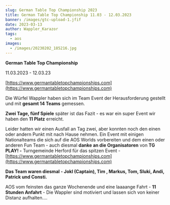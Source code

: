 ```yaml
---
slug: German Table Top Championship 2023
title: German Table Top Championship 11.03 - 12.03.2023
banner: /images/gtc-upload-1.jfif
date: 2023-03-13
author: Wappler_Karazor
tags:
  - aos
images:
  - /images/20230202_185216.jpg
---
```

**German Table Top Championship**

11.03.2023 - 12.03.23

[https://www.germantabletopchampionships.com](https://www.germantabletopchampionships.com)

Die Würfel Wappler haben sich im Team Event der Herausforderung gestellt und mit **gesamt 14 Teams** gemessen.

**Zwei Tage, fünf Spiele** später ist das Fazit - es war ein super Event  wir haben den **11 Platz** erreicht.

Leider hatten wir einen Ausfall an Tag zwei, aber konnten noch den einen oder andern Punkt mit nach Hause nehmen. Ein Event mit einigen Nationalteams die sich auf die AOS Worlds vorbereiten und dem einen oder anderen Fun Team - auch diesmal **danke an die Organisatoren** von **TG PLAY! -** Turngemeinde Herford für das spitzen Event - [https://www.germantabletopchampionships.com](https://www.germantabletopchampionships.com)

**Das  Team waren diesmal - Jokl (Captain), Tim , Markus, Tom, Sluki, Andi, Patrick und Consti.**

AOS vom feinsten das ganze Wochenende und eine laaaange Fahrt - **11 Stunden Anfahrt** - Die Wappler sind motiviert und lassen sich von keiner Distanz  aufhalten….
